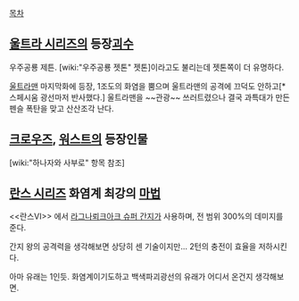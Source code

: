 [[목차]]

== [[울트라 시리즈]]의 등장[[괴수]] ==
우주공룡 제튼. [wiki:"우주공룡 젯톤" 젯톤]이라고도 불리는데 젯톤쪽이 더 유명하다.

[[울트라맨]] 마지막화에 등장, 1조도의 화염을 뿜으며 울트라맨의 공격에 끄덕도 안하고[* 스페시움 광선마저 반사했다.] 울트라맨을 ~~관광~~ 쓰러트렸으나 결국 과특대가 만든 펜슬 폭탄을 맞고 산산조각 난다.

== [[크로우즈]], [[워스트]]의 등장인물 ==
[wiki:"하나자와 사부로" 항목 참조]

== [[란스 시리즈]] 화염계 최강의 [[마법]] == 

<<란스VI>> 에서 [[라그나뢰크아크 슈퍼 간지]]가 사용하며, 전 범위 300%의 데미지를 준다.

간지 왕의 공격력을 생각해보면 상당히 센 기술이지만... 2턴의 충전이 효율을 저하시킨다.

아마 유래는 1인듯. 화염계이기도하고 백색파괴광선의 유래가 어디서 온건지 생각해보면.
